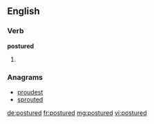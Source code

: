 ==English==

===Verb===
'''postured'''

# {{en-past of|posture}}

===Anagrams===
* [[proudest#English|proudest]]
* [[sprouted#English|sprouted]]

[[de:postured]]
[[fr:postured]]
[[mg:postured]]
[[vi:postured]]